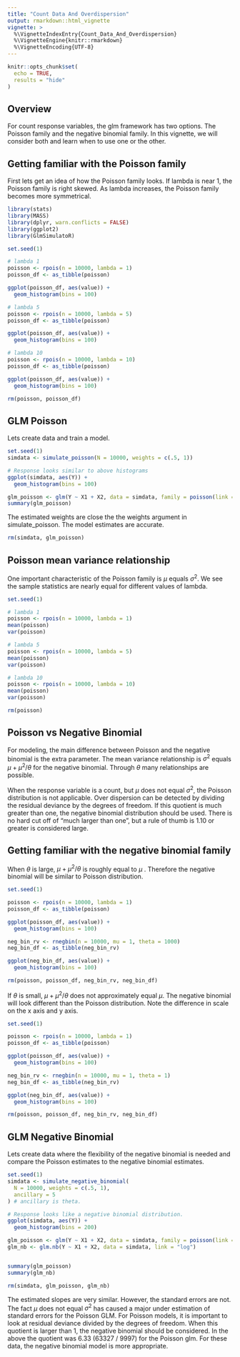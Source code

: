 ```yaml
---
title: "Count Data And Overdispersion"
output: rmarkdown::html_vignette
vignette: >
  %\VignetteIndexEntry{Count_Data_And_Overdispersion}
  %\VignetteEngine{knitr::rmarkdown}
  %\VignetteEncoding{UTF-8}
---
```


```r
knitr::opts_chunk$set(
  echo = TRUE,
  results = "hide"
)
```

## Overview

For count response variables, the glm framework has two options. The Poisson family and the negative binomial family. In this vignette, we will consider both and learn when to use one or the other.


## Getting familiar with the Poisson family

First lets get an idea of how the Poisson family looks. If lambda is near 1, the Poisson family is right skewed. As lambda increases, the Poisson family becomes more symmetrical. 

```r
library(stats)
library(MASS)
library(dplyr, warn.conflicts = FALSE)
library(ggplot2)
library(GlmSimulatoR)

set.seed(1)

# lambda 1
poisson <- rpois(n = 10000, lambda = 1)
poisson_df <- as_tibble(poisson)

ggplot(poisson_df, aes(value)) +
  geom_histogram(bins = 100)

# lambda 5
poisson <- rpois(n = 10000, lambda = 5)
poisson_df <- as_tibble(poisson)

ggplot(poisson_df, aes(value)) +
  geom_histogram(bins = 100)

# lambda 10
poisson <- rpois(n = 10000, lambda = 10)
poisson_df <- as_tibble(poisson)

ggplot(poisson_df, aes(value)) +
  geom_histogram(bins = 100)
```

```r
rm(poisson, poisson_df)
```


## GLM Poisson
Lets create data and train a model. 

```r
set.seed(1)
simdata <- simulate_poisson(N = 10000, weights = c(.5, 1))

# Response looks similar to above histograms
ggplot(simdata, aes(Y)) +
  geom_histogram(bins = 100)

glm_poisson <- glm(Y ~ X1 + X2, data = simdata, family = poisson(link = "log"))
summary(glm_poisson)
```

The estimated weights are close the the weights argument in simulate_poisson. The model estimates are accurate.

```r
rm(simdata, glm_poisson)
```

## Poisson mean variance relationship
One important characteristic of the Poisson family is $\mu$ equals $\sigma^2$. We see the sample statistics are nearly equal for different values of lambda.

```r
set.seed(1)

# lambda 1
poisson <- rpois(n = 10000, lambda = 1)
mean(poisson)
var(poisson)

# lambda 5
poisson <- rpois(n = 10000, lambda = 5)
mean(poisson)
var(poisson)

# lambda 10
poisson <- rpois(n = 10000, lambda = 10)
mean(poisson)
var(poisson)
```

```r
rm(poisson)
```

## Poisson vs Negative Binomial
For modeling, the main difference between Poisson and the negative binomial is the extra parameter. The mean variance relationship is $\sigma^2$ equals $\mu + \mu^2/\theta$ for the negative binomial. Through $\theta$ many relationships are possible. 

When the response variable is a count, but $\mu$ does not equal $\sigma^2$, the Poisson distribution is not applicable. Over dispersion can be detected by dividing the residual deviance by the degrees of freedom. If this quotient is much greater than one, the negative binomial distribution should be used. There is no hard cut off of "much larger than one", but a rule of thumb is 1.10 or greater is considered large.

## Getting familiar with the negative binomial family
When $\theta$ is large, $\mu + \mu^2/\theta$ is roughly equal to $\mu$ . Therefore the negative binomial will be similar to Poisson distribution.

```r
set.seed(1)

poisson <- rpois(n = 10000, lambda = 1)
poisson_df <- as_tibble(poisson)

ggplot(poisson_df, aes(value)) +
  geom_histogram(bins = 100)

neg_bin_rv <- rnegbin(n = 10000, mu = 1, theta = 1000)
neg_bin_df <- as_tibble(neg_bin_rv)

ggplot(neg_bin_df, aes(value)) +
  geom_histogram(bins = 100)
```

```r
rm(poisson, poisson_df, neg_bin_rv, neg_bin_df)
```


If $\theta$ is small, $\mu + \mu^2/\theta$ does not approximately equal $\mu$. The negative binomial will look different than the Poisson distribution. Note the difference in scale on the x axis and y axis.


```r
set.seed(1)

poisson <- rpois(n = 10000, lambda = 1)
poisson_df <- as_tibble(poisson)

ggplot(poisson_df, aes(value)) +
  geom_histogram(bins = 100)

neg_bin_rv <- rnegbin(n = 10000, mu = 1, theta = 1)
neg_bin_df <- as_tibble(neg_bin_rv)

ggplot(neg_bin_df, aes(value)) +
  geom_histogram(bins = 100)
```

```r
rm(poisson, poisson_df, neg_bin_rv, neg_bin_df)
```

## GLM Negative Binomial
Lets create data where the flexibility of the negative binomial is needed and compare the Poisson estimates to the negative binomial estimates. 

```r
set.seed(1)
simdata <- simulate_negative_binomial(
  N = 10000, weights = c(.5, 1),
  ancillary = 5
) # ancillary is theta.

# Response looks like a negative binomial distribution.
ggplot(simdata, aes(Y)) +
  geom_histogram(bins = 200)

glm_poisson <- glm(Y ~ X1 + X2, data = simdata, family = poisson(link = "log"))
glm_nb <- glm.nb(Y ~ X1 + X2, data = simdata, link = "log")


summary(glm_poisson)
summary(glm_nb)
```

```r
rm(simdata, glm_poisson, glm_nb)
```
The estimated slopes are very similar. However, the standard errors are not. The fact $\mu$ does not equal $\sigma^2$ has caused a major under estimation of standard errors for the Poisson GLM. For Poisson models, it is important to look at residual deviance divided by the degrees of freedom. When this quotient is larger than 1, the negative binomial should be considered. In the above the quotient was 6.33 (63327 / 9997) for the Poisson glm. For these data, the negative binomial model is more appropriate.
